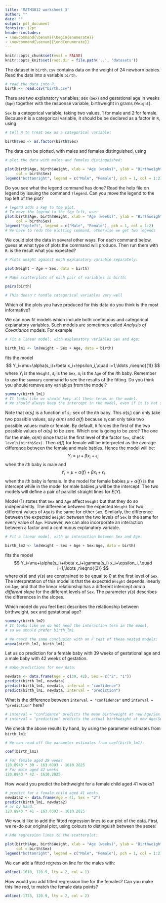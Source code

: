 ```yaml
---
title: 'MATH3012 worksheet 3'
author: ""
date: ""
output: pdf_document
fontsize: 12pt
header-includes:
- \newcommand{\benum}{\begin{enumerate}}
- \newcommand{\eenum}{\end{enumerate}}
---
```


```r
knitr::opts_chunk$set(eval = FALSE)
knitr::opts_knit$set(root.dir = file.path('..', 'datasets'))
```

The dataset in `birth.csv` contains data on the weight of 24 newborn babies. 
Read the data into a variable `birth`.
```r
# read the data into R:
birth <- read.csv("birth.csv")
```

There are two explanatory variables; sex (`Sex`)
and gestational age in weeks (`Age`) together
with the response variable, birthweight in grams (`Weight`).

`Sex` is a categorical variable, taking two values, 1 for male and 2 for female.
Because it is a categorical variable, it should be
be declared as a factor in `R`, using

```r

# tell R to treat Sex as a categorical variable:
```
```r
birth$Sex <- as.factor(birth$Sex)
```

The data can be plotted, with males and females distinguished, using
```r

# plot the data with males and females distinguished:
```
```r
plot(birth$Age, birth$Weight, xlab = "Age (weeks)", ylab = "Birthweight (grams)",
     col = birth$Sex)
legend("bottomright", legend = c("Male", "Female"), pch = 1, col = 1:2)
```
Do you see what the legend command has done? Read the help file on
legend by issuing the command `?legend`. Can you move the legend
to the top left of the plot?
```r

# legend adds a key to the plot. 
# To move the legend to the top left, use:
plot(birth$Age, birth$Weight, xlab = "Age (weeks)", ylab = "Birthweight (grams)",
     col = birth$Sex)
legend("topleft", legend = c("Male", "Female"), pch = 1, col = 1:2)
# We have to redo the plotting command, otherwise we get two legends

```

We could plot the data in several other ways. For each command
below, guess at what type of plots the command will produce.
Then run them with `R`: is the result what you expected?
```r
# Plots weight against each explanatory variable separately:
```
```r
plot(Weight ~ Age + Sex, data = birth)
```
```r

# Make scatterplots of each pair of variables in birth:
```
```r
pairs(birth)
```
```r
# This doesn't handle categorical variables very well
```
Which of the plots you have produced for this data do you think
is the most informative?

We can now fit models which include both continuous and
categorical explanatory variables.
Such models are sometimes called *Analysis of Covariance* models.
For example
```r

# Fit a linear model, with explanatory variables Sex and Age:
```
```r
birth_lm1 <- lm(Weight ~ Sex + Age, data = birth)
```

fits the model
$$
Y_i=\mu+\alpha(s_i)+\beta x_i+\epsilon_i,\quad i=1,\ldots ,n\eqno{(1)}
$$
where $Y_i$ is the `Weight`, $s_{i}$ is the `Sex`, $x_{i}$ is the `Age` of
the $i$th baby.
Remember to use the `summary` command to see the results of the fitting.
Do you think you should remove any variables from the model?

```r
summary(birth_lm1)
# It looks like we should keep all these terms in the model.
# We should always keep the intercept in the model, even if it is not significant.
```

Note that $\alpha(s_i)$ is a function of $s_i$, sex of the $i$th baby. This
$\alpha(s_i)$ can only take two possible values, say $\alpha(m)$ and $\alpha(f)$
because $s_i$ can only take two possible values: male or female.  By default,
`R` forces the first of the two possible values of  $\alpha(s_i)$ to be zero.
Which one is going to be zero? The one for the male, $\alpha(m)$ since that is the
first level of the factor `Sex`, check `levels(birth$Sex)`.  Then  $\alpha(f)$
for female will be interpreted as the average
difference between the female and male babies. Hence the model  will be:
$$
Y_i=\mu+ \beta x_i+\epsilon_i
$$
when the $i$th baby is male and
$$
Y_i=\mu+ \alpha(f)+ \beta x_i+\epsilon_i
$$
when the $i$th baby is female. In the model for female babies $\mu+\alpha(f)$ is the intercept
while in the model for male babies $\mu$ will be the intercept. The two models will define
a pair of  parallel straight lines for $E(Y)$.

Model (1) states that `Sex` and `Age` affect `Weight` but that they do so independently.
The difference between the expected `Weight` for two different values of `Age` is the
same for either `Sex`. Similarly, the difference between the expected
`Weight` between the two levels of `Sex` is the
same for every value of `Age`.
However, we can also incorporate an interaction between a factor and
a continuous explanatory variable.
```r

# Fit a linear model, with an interaction between Sex and Age:
```
```r
birth_lm2 <- lm(Weight ~ Sex + Age + Sex:Age, data = birth)
```
fits the model
$$
Y_i=\mu+\alpha(s_i)+\beta x_i+\gamma(s_i)
x_i+\epsilon_i, \quad i=1,\ldots ,n\eqno{(2)}
$$
where $\alpha(s)$ and $\gamma(s)$ are constrained to be equal to 0
at the first level of `Sex`.
The interpretation of this model is that the expected `Weight` depends linearly on `Age`,
and that the linear relationship has a different
intercept *and a different slope* for the different levels of `Sex`.
The parameter $\gamma(s)$ describes the differences in the slopes.


\benum
\item Which model do you feel best describes the relationship between
birthweight, sex and gestational age?
```r
summary(birth_lm2)
# It looks like we do not need the interaction term in the model,
# so we should prefer birth_lm1

# We reach the same conclusion with an F test of these nested models:
anova(birth_lm2, birth_lm1)
```
\item Let us do prediction for a female baby with 39 weeks of gestational age
 and  a male baby with 42 weeks of gestation.
```r

# make predictions for new data:
```
```r
newdata <- data.frame(Age = c(39, 42), Sex = c("2", "1"))
predict(birth_lm1, newdata)
predict(birth_lm1, newdata, interval = "confidence")
predict(birth_lm1, newdata, interval = "prediction")
```
What is the difference between `interval = "confidence"` and
`interval = "prediction"` here?
```r
# interval = "confidence" predicts the mean birthweight at new Age/Sex
# interval = "prediction" predicts the actual birthweight at new Age/Sex
```
\item We check the above results by hand, by using the parameter
estimates from `birth_lm1`:
```r

# We can read off the parameter estimates from coef(birth_lm1):
```
```r
coef(birth_lm1)
```
```r
# For female aged 39 weeks
120.8943 * 39 - 163.0393 - 1610.2825
# For male aged 42 weeks
120.8943 * 42 - 1610.2825
```
How would you predict the birthweight for a female child aged 
41 weeks? 
```r

# predict for a female child aged 41 weeks
newdata2 <- data.frame(Age = 41, Sex = "2")
predict(birth_lm1, newdata2)
# or by hand:
120.8943 * 41 - 163.0393 - 1610.2825
```
\item We would like to add the fitted regression lines to our plot 
of the data. First, we re-do our original plot, using colours to 
distinguish between the sexes:
```r

# Add regression lines to the scatterplot:
```
```r
plot(birth$Age, birth$Weight, xlab = "Age (weeks)", ylab = "Birthweight (grams)",
     col = birth$Sex)
legend("bottomright", legend = c("Male", "Female"), pch = 1, col = 1:2)
```
We can add a fitted regression line for the males with:
```r
abline(-1610, 120.9, lty = 2, col = 1)
```
How would you add fitted regression line for the females?
Can you make this line red, to match the female data points?
```r
abline(-1773, 120.9, lty = 2, col = 2)
```
\eenum
